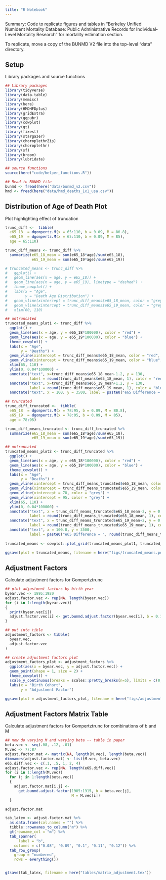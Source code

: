 ```yaml
---
title: "R Notebook"
---
```


Summary: Code to replicate figures and tables in "Berkeley Unified Numident Mortality Database: Public Administrative Records for Individual-Level Mortality Research" for mortality estimation section. 

To replicate, move a copy of the BUNMD V2 file into the top-level "data" directory. 

## Setup 

Library packages and source functions 

```r
## Library packages 
library(tidyverse)
library(data.table)
library(memisc)
library(here)
library(HMDHFDplus)
library(gridExtra)
library(ggpubr)
library(cowplot)
library(gt)
library(fixest)
library(stargazer)
library(choroplethrZip)
library(choroplethr)
library(sf)
library(broom)
library(lubridate)

## source functions 
source(here("code/helper_functions.R"))

## Read in BUNMD file
bunmd <- fread(here("data/bunmd_v2.csv"))
hmd <- fread(here("data/hmd_deaths_1x1_usa.csv"))
```



## Distribution of Age of Death Plot 

Plot highlighting effect of truncation 

```r
trunc_diff <-  tibble(
  e65_18  = dgompertz.M(x = 65:110, b = 0.09, M = 80.8),
  e65_19  = dgompertz.M(x = 65:110, b = 0.09, M = 85),
  age = 65:110)

trunc_diff_means <- trunc_diff %>% 
  summarize(e65_18_mean = sum(e65_18*age)/sum(e65_18),
            e65_19_mean = sum(e65_19*age)/sum(e65_19))

# truncated_means <- trunc_diff %>% 
#   ggplot() + 
#   geom_line(aes(x = age, y = e65_18)) + 
#   geom_line(aes(x = age, y = e65_19), linetype = "dashed") + 
#   theme_cowplot() + 
#   labs(x = "Age",
#        y = "Death Age Distribution") + 
#   geom_vline(xintercept = trunc_diff_means$e65_18_mean, color = "grey") + 
#   geom_vline(xintercept = trunc_diff_means$e65_19_mean, color = "grey") + 
#   xlim(60, 110)

## untruncated 
truncated_means_plot1 <- trunc_diff %>% 
  ggplot() + 
  geom_line(aes(x = age, y = e65_18*100000), color = "red") + 
  geom_line(aes(x = age, y = e65_19*100000), color = "blue") + 
  theme_cowplot() + 
  labs(x = "Age",
       y = "Deaths") + 
  geom_vline(xintercept = trunc_diff_means$e65_18_mean, color = "red", linetype = "dashed") + 
  geom_vline(xintercept = trunc_diff_means$e65_19_mean, color = "blue", linetype = "dashed") + 
  xlim(65, 110) + 
  ylim(0, 0.04*100000) + 
  annotate("text", x=trunc_diff_means$e65_18_mean-1.2, y = 130, 
           label = round(trunc_diff_means$e65_18_mean, 1), color = "red") + 
  annotate("text", x=trunc_diff_means$e65_19_mean+1.2, y = 130, 
           label = round(trunc_diff_means$e65_19_mean, 1), color = "blue") + 
  annotate("text", x = 100, y = 3500, label = paste0("e65 Difference = ", round(trunc_diff_means$e65_19_mean - trunc_diff_means$e65_18_mean, 1)))

## truncated 
trunc_diff_truncated <-  tibble(
  e65_18  = dgompertz.M(x = 78:95, b = 0.09, M = 80.8),
  e65_19  = dgompertz.M(x = 78:95, b = 0.09, M = 85),
  age = 78:95)

trunc_diff_means_truncated <- trunc_diff_truncated %>% 
  summarize(e65_18_mean = sum(e65_18*age)/sum(e65_18),
            e65_19_mean = sum(e65_19*age)/sum(e65_19))

## untruncated 
truncated_means_plot2 <- trunc_diff_truncated %>% 
  ggplot() + 
  geom_line(aes(x = age, y = e65_18*100000), color = "red") + 
  geom_line(aes(x = age, y = e65_19*100000), color = "blue") + 
  theme_cowplot() + 
  labs(x = "Age",
       y = "Deaths") + 
  geom_vline(xintercept = trunc_diff_means_truncated$e65_18_mean, color = "red", linetype = "dashed") + 
  geom_vline(xintercept = trunc_diff_means_truncated$e65_19_mean, color = "blue", linetype = "dashed") + 
  geom_vline(xintercept = 78, color = "grey") + 
  geom_vline(xintercept = 95, color = "grey") + 
  xlim(65, 110) +
  ylim(0, 0.04*100000) + 
  annotate("text", x = trunc_diff_means_truncated$e65_18_mean-2, y = 0.013*100000, 
           label = round(trunc_diff_means_truncated$e65_18_mean, 1), color = "red") + 
  annotate("text", x = trunc_diff_means_truncated$e65_19_mean+2, y = 0.013*100000, 
           label = round(trunc_diff_means_truncated$e65_19_mean, 1), color = "blue") + 
  annotate("text", x = 100.8, y = 3500, 
           label = paste0("e65 Difference = ", round(trunc_diff_means_truncated$e65_19_mean - trunc_diff_means_truncated$e65_18_mean, 1)))
  
truncated_means <- cowplot::plot_grid(truncated_means_plot1, truncated_means_plot2, nrow = 2, labels = "auto")

ggsave(plot = truncated_means, filename = here("figs/truncated_means.pdf"), width = 9, height = 8)
```

## Adjustment Factors 

Calculate adjustment factors for Gompertztrunc 
```r
## plot adjustment factors by birth year
byear.vec <- 1895:1920
adjust.factor.vec <- rep(NA, length(byear.vec))
for (i in 1:length(byear.vec))
{
  print(byear.vec[i])
  adjust.factor.vec[i] <- get.bunmd.adjust.factor(byear.vec[i], b = 0.1, M = 80, N = 10^7)
}

## put into tible 
adjustment_factors <- tibble(
  byear.vec, 
  adjust.factor.vec
)

## create adjustment factors plot  
adjustment_factors_plot <- adjustment_factors %>% 
  ggplot(aes(x = byear.vec, y = adjust.factor.vec)) + 
  geom_point(shape = 1, size = 2) + 
  theme_cowplot() + 
  scale_y_continuous(breaks = scales::pretty_breaks(n=5), limits = c(0, max(adjust.factor.vec))) + 
  labs(x = "Birth Cohort",
       y = "Adjustment Factor")

ggsave(plot = adjustment_factors_plot, filename = here("figs/adjustment_factors.pdf"), width = 7, height = 4)
```

## Adjustment Factors Matrix Table

Calculate adjustment factors for Gompertztrunc for combinations of b and M 

```r
## now do varying M and varying beta -- table in paper
beta.vec <- seq(.08, .12, .01)
M.vec <- 77:87
adjust.factor.mat <- matrix(NA, length(M.vec), length(beta.vec))
dimnames(adjust.factor.mat) <- list(M.vec, beta.vec)
e65.diff.vec <- c(.1, .5, 1, 2, 4)
adjust.factor.vec <- rep(NA, length(e65.diff.vec))
for (i in 1:length(M.vec))
  for (j in 1:length(beta.vec))
  {
    adjust.factor.mat[i,j] <-
      get.bunmd.adjust.factor(1905:1915, b = beta.vec[j],
                              M = M.vec[i])
  }

adjust.factor.mat 

tab_latex <- adjust.factor.mat %>% 
  as.data.frame(col.names = "") %>% 
  tibble::rownames_to_column("m") %>% 
  gt(rowname_col = "m") %>% 
  tab_spanner(
      label = "b",
    columns = c("0.08", "0.09", "0.1", "0.11", "0.12")) %>% 
  tab_row_group(
    group = "numbered",
    rows = everything()) 


gtsave(tab_latex, filename = here("tables/matrix_adjustment.tex"))
```








